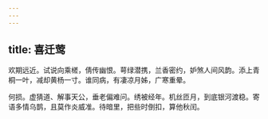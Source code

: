 ```yaml
---
---
---
```

title: 喜迁莺
---



欢期远近。试说向乘槎，倩传幽恨。萼绿潜携，兰香密约，妒煞人间风韵。添上青桐一叶，减却黄杨一寸。谁同病，有凄凉月姊，广寒重晕。

何损。虚猜道、解事天公，垂老偏难问。绣被经年。机丝匝月，到底银河渡稳。寄语多情乌鹊，且莫作炎威准。待暗里，把些时倒扣，算他秋闰。